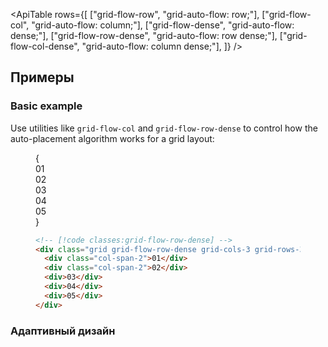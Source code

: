 

<ApiTable
  rows={[
    ["grid-flow-row", "grid-auto-flow: row;"],
    ["grid-flow-col", "grid-auto-flow: column;"],
    ["grid-flow-dense", "grid-auto-flow: dense;"],
    ["grid-flow-row-dense", "grid-auto-flow: row dense;"],
    ["grid-flow-col-dense", "grid-auto-flow: column dense;"],
  ]}
/>

## Примеры

### Basic example

Use utilities like `grid-flow-col` and `grid-flow-row-dense` to control how the auto-placement algorithm works for a grid layout:

<Figure>

<Example>
  {
    <div className="grid grid-cols-1">
      <Stripes border className="col-start-1 row-start-1 rounded-lg" />
      <div className="col-start-1 row-start-1 grid grid-flow-row-dense grid-cols-3 grid-rows-3 gap-4 rounded-lg text-center font-mono text-sm leading-6 font-bold text-white">
        <div className="col-span-2 rounded-lg bg-purple-300 p-4 dark:bg-purple-800 dark:text-purple-400">01</div>
        <div className="col-span-2 rounded-lg bg-purple-300 p-4 dark:bg-purple-800 dark:text-purple-400">02</div>
        <div className="rounded-lg bg-purple-500 p-4">03</div>
        <div className="rounded-lg bg-purple-300 p-4 dark:bg-purple-800 dark:text-purple-400">04</div>
        <div className="rounded-lg bg-purple-300 p-4 dark:bg-purple-800 dark:text-purple-400">05</div>
      </div>
    </div>
  }
</Example>

```html
<!-- [!code classes:grid-flow-row-dense] -->
<div class="grid grid-flow-row-dense grid-cols-3 grid-rows-3 ...">
  <div class="col-span-2">01</div>
  <div class="col-span-2">02</div>
  <div>03</div>
  <div>04</div>
  <div>05</div>
</div>
```

</Figure>

### Адаптивный дизайн

<ResponsiveDesign property="grid-auto-flow" defaultClass="grid grid-flow-col" featuredClass="grid-flow-row" />
